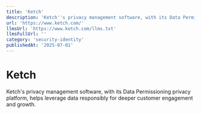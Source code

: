 ```yaml
---
title: 'Ketch'
description: 'Ketch''s privacy management software, with its Data Permissioning privacy platform, helps leverage data responsibly for deeper customer engagement and growth.'
url: 'https://www.ketch.com/'
llmsUrl: 'https://www.ketch.com/llms.txt'
llmsFullUrl: ''
category: 'security-identity'
publishedAt: '2025-07-01'
---
```


# Ketch

Ketch's privacy management software, with its Data Permissioning privacy platform, helps leverage data responsibly for deeper customer engagement and growth.
